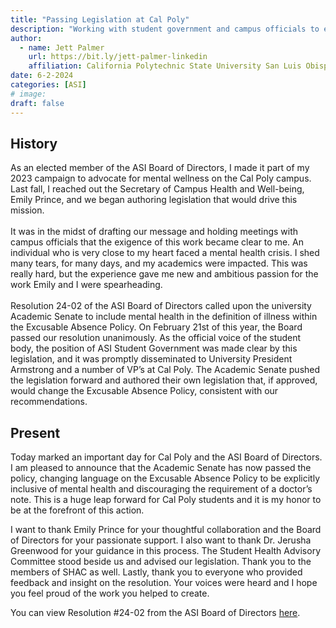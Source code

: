 ```yaml
---
title: "Passing Legislation at Cal Poly"
description: "Working with student government and campus officials to elevate the importance of mental health on campus."
author:
  - name: Jett Palmer
    url: https://bit.ly/jett-palmer-linkedin
    affiliation: California Polytechnic State University San Luis Obispo ; Associated Students Inc
date: 6-2-2024
categories: [ASI]
# image:
draft: false
---
```


## History

As an elected member of the ASI Board of Directors, I made it part of my 2023 campaign to advocate for mental wellness on the Cal Poly campus. Last fall, I reached out the Secretary of Campus Health and Well-being, Emily Prince, and we began authoring legislation that would drive this mission.\
\
It was in the midst of drafting our message and holding meetings with campus officials that the exigence of this work became clear to me. An individual who is very close to my heart faced a mental health crisis. I shed many tears, for many days, and my academics were impacted. This was really hard, but the experience gave me new and ambitious passion for the work Emily and I were spearheading.\
\
Resolution 24-02 of the ASI Board of Directors called upon the university Academic Senate to include mental health in the definition of illness within the Excusable Absence Policy. On February 21st of this year, the Board passed our resolution unanimously. As the official voice of the student body, the position of ASI Student Government was made clear by this legislation, and it was promptly disseminated to University President Armstrong and a number of VP's at Cal Poly. The Academic Senate pushed the legislation forward and authored their own legislation that, if approved, would change the Excusable Absence Policy, consistent with our recommendations.

## Present

Today marked an important day for Cal Poly and the ASI Board of Directors. I am pleased to announce that the Academic Senate has now passed the policy, changing language on the Excusable Absence Policy to be explicitly inclusive of mental health and discouraging the requirement of a doctor's note. This is a huge leap forward for Cal Poly students and it is my honor to be at the forefront of this action.

I want to thank Emily Prince for your thoughtful collaboration and the Board of Directors for your passionate support. I also want to thank Dr. Jerusha Greenwood for your guidance in this process. The Student Health Advisory Committee stood beside us and advised our legislation. Thank you to the members of SHAC as well. Lastly, thank you to everyone who provided feedback and insight on the resolution. Your voices were heard and I hope you feel proud of the work you helped to create.

You can view Resolution #24-02 from the ASI Board of Directors [here](https://www.asi.calpoly.edu/discover-asi/public-documents/agendas-minutes/board-of-directors-resolutions/).
